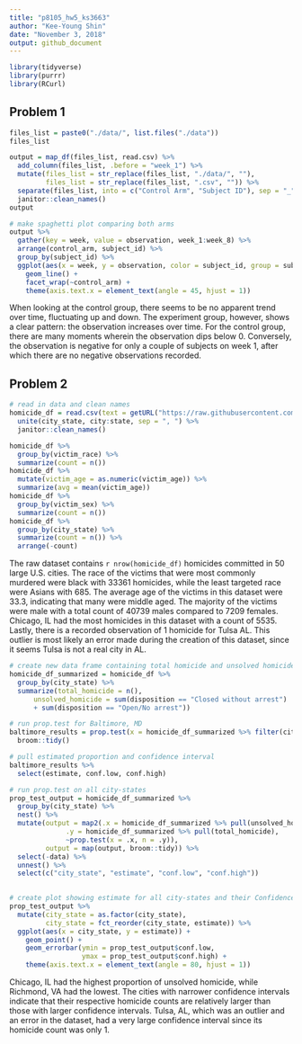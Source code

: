 ```yaml
---
title: "p8105_hw5_ks3663"
author: "Kee-Young Shin"
date: "November 3, 2018"
output: github_document
---
```


```r
library(tidyverse)
library(purrr)
library(RCurl)

```

## Problem 1
```r

files_list = paste0("./data/", list.files("./data"))
files_list

output = map_df(files_list, read.csv) %>% 
  add_column(files_list, .before = "week_1") %>% 
  mutate(files_list = str_replace(files_list, "./data/", ""),
         files_list = str_replace(files_list, ".csv", "")) %>% 
  separate(files_list, into = c("Control Arm", "Subject ID"), sep = "_") %>% 
  janitor::clean_names()
output

```

```r
# make spaghetti plot comparing both arms 
output %>% 
  gather(key = week, value = observation, week_1:week_8) %>% 
  arrange(control_arm, subject_id) %>% 
  group_by(subject_id) %>% 
  ggplot(aes(x = week, y = observation, color = subject_id, group = subject_id)) + 
    geom_line() + 
    facet_wrap(~control_arm) + 
    theme(axis.text.x = element_text(angle = 45, hjust = 1))


```

When looking at the control group, there seems to be no apparent trend over time, fluctuating up and down. The experiment group, however, shows a clear pattern: the observation increases over time. For the control group, there are many moments wherein the observation dips below 0. Conversely, the observation is negative for only a couple of subjects on week 1, after which there are no negative observations recorded.


## Problem 2
```r
# read in data and clean names 
homicide_df = read.csv(text = getURL("https://raw.githubusercontent.com/washingtonpost/data-homicides/master/homicide-data.csv")) %>% 
  unite(city_state, city:state, sep = ", ") %>% 
  janitor::clean_names()

homicide_df %>% 
  group_by(victim_race) %>% 
  summarize(count = n())
homicide_df %>% 
  mutate(victim_age = as.numeric(victim_age)) %>% 
  summarize(avg = mean(victim_age))
homicide_df %>% 
  group_by(victim_sex) %>% 
  summarize(count = n())
homicide_df %>% 
  group_by(city_state) %>% 
  summarize(count = n()) %>% 
  arrange(-count)
```

The raw dataset contains `r nrow(homicide_df)` homicides committed in 50 large U.S. cities. The race of the victims that were most commonly murdered were black with 33361 homicides, while the least targeted race were Asians with 685. The average age of the victims in this dataset were 33.3, indicating that many were middle aged. The majority of the victims were male with a total count of 40739 males compared to 7209 females. Chicago, IL had the most homicides in this dataset with a count of 5535. Lastly, there is a recorded observation of 1 homicide for Tulsa AL. This outlier is most likely an error made during the creation of this dataset, since it seems Tulsa is not a real city in AL. 

```r
# create new data frame containing total homicide and unsolved homicide 
homicide_df_summarized = homicide_df %>% 
  group_by(city_state) %>% 
  summarize(total_homicide = n(),
      unsolved_homicide = sum(disposition == "Closed without arrest") 
      + sum(disposition == "Open/No arrest"))
```

```r
# run prop.test for Baltimore, MD
baltimore_results = prop.test(x = homicide_df_summarized %>% filter(city_state == "Baltimore, MD") %>% pull(unsolved_homicide), n = homicide_df_summarized %>% filter(city_state == "Baltimore, MD") %>%  pull(total_homicide)) %>% 
  broom::tidy()

# pull estimated proportion and confidence interval
baltimore_results %>% 
  select(estimate, conf.low, conf.high) 

```

```r
# run prop.test on all city-states
prop_test_output = homicide_df_summarized %>% 
  group_by(city_state) %>% 
  nest() %>% 
  mutate(output = map2(.x = homicide_df_summarized %>% pull(unsolved_homicide), 
              .y = homicide_df_summarized %>% pull(total_homicide), 
              ~prop.test(x = .x, n = .y)),
         output = map(output, broom::tidy)) %>% 
  select(-data) %>% 
  unnest() %>% 
  select(c("city_state", "estimate", "conf.low", "conf.high"))
  
```

```r
# create plot showing estimate for all city-states and their Confidence Intervals
prop_test_output %>% 
  mutate(city_state = as.factor(city_state),
         city_state = fct_reorder(city_state, estimate)) %>% 
  ggplot(aes(x = city_state, y = estimate)) + 
    geom_point() +
    geom_errorbar(ymin = prop_test_output$conf.low, 
                  ymax = prop_test_output$conf.high) +
    theme(axis.text.x = element_text(angle = 80, hjust = 1))

```

Chicago, IL had the highest proportion of unsolved homicide, while Richmond, VA had the lowest. The cities with narrower confidence intervals indicate that their respective homicide counts are relatively larger than those with larger confidence intervals. Tulsa, AL, which was an outlier and an error in the dataset, had a very large confidence interval since its homicide count was only 1. 
